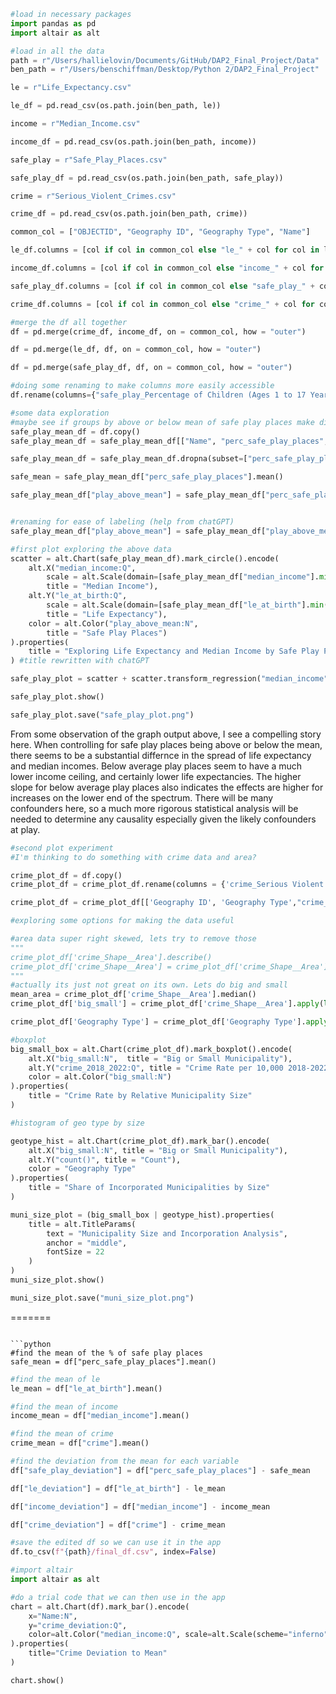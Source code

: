 ```python
#load in necessary packages
import pandas as pd
import altair as alt
```

```python
#load in all the data
path = r"/Users/hallielovin/Documents/GitHub/DAP2_Final_Project/Data"
ben_path = r"/Users/benschiffman/Desktop/Python 2/DAP2_Final_Project"

le = r"Life_Expectancy.csv"

le_df = pd.read_csv(os.path.join(ben_path, le))

income = r"Median_Income.csv"

income_df = pd.read_csv(os.path.join(ben_path, income))

safe_play = r"Safe_Play_Places.csv"

safe_play_df = pd.read_csv(os.path.join(ben_path, safe_play))

crime = r"Serious_Violent_Crimes.csv"

crime_df = pd.read_csv(os.path.join(ben_path, crime))
```

```python
common_col = ["OBJECTID", "Geography ID", "Geography Type", "Name"]

le_df.columns = [col if col in common_col else "le_" + col for col in le_df.columns]

income_df.columns = [col if col in common_col else "income_" + col for col in income_df.columns]

safe_play_df.columns = [col if col in common_col else "safe_play_" + col for col in safe_play_df.columns]

crime_df.columns = [col if col in common_col else "crime_" + col for col in crime_df.columns]
```

```python
#merge the df all together
df = pd.merge(crime_df, income_df, on = common_col, how = "outer")

df = pd.merge(le_df, df, on = common_col, how = "outer")

df = pd.merge(safe_play_df, df, on = common_col, how = "outer")

```

```python
#doing some renaming to make columns more easily accessible 
df.rename(columns={"safe_play_Percentage of Children (Ages 1 to 17 Years) With Easy Access to a Park, Playground, or Other Safe Place to Play": "perc_safe_play_places", "le_Life Expectancy at Birth ": "le_at_birth", "income_Median Household Income": "median_income","crime_Serious Violent Crimes (per 100,000 Population), 2018-2022": "crime"}, inplace=True)
```

```python
#some data exploration 
#maybe see if groups by above or below mean of safe play places make distinct groups in violent crime & life expectancy with income
safe_play_mean_df = df.copy()
safe_play_mean_df = safe_play_mean_df[["Name", "perc_safe_play_places",'le_at_birth', 'crime', 'median_income']]

safe_play_mean_df = safe_play_mean_df.dropna(subset=["perc_safe_play_places"])

safe_mean = safe_play_mean_df["perc_safe_play_places"].mean()

safe_play_mean_df["play_above_mean"] = safe_play_mean_df["perc_safe_play_places"].apply(lambda x: 1 if x > safe_mean else 0)


#renaming for ease of labeling (help from chatGPT)
safe_play_mean_df["play_above_mean"] = safe_play_mean_df["play_above_mean"].map({0: "Below Avg", 1: "Above Avg"})
```

```python
#first plot exploring the above data
scatter = alt.Chart(safe_play_mean_df).mark_circle().encode(
    alt.X("median_income:Q", 
        scale = alt.Scale(domain=[safe_play_mean_df["median_income"].min(), safe_play_mean_df["median_income"].max()]),
        title = "Median Income"),
    alt.Y("le_at_birth:Q", 
        scale = alt.Scale(domain=[safe_play_mean_df["le_at_birth"].min()-2, safe_play_mean_df["le_at_birth"].max()+2]),
        title = "Life Expectancy"),
    color = alt.Color("play_above_mean:N", 
        title = "Safe Play Places")
).properties(
    title = "Exploring Life Expectancy and Median Income by Safe Play Place Access"
) #title rewritten with chatGPT

safe_play_plot = scatter + scatter.transform_regression("median_income", "le_at_birth", groupby = ["play_above_mean"]).mark_line()

safe_play_plot.show()

safe_play_plot.save("safe_play_plot.png")
```

From some observation of the graph output above, I see a compelling story here. When controlling for safe play places being above or below the mean, there seems to be a substantial differnce in the spread of life expectancy and median incomes. Below average play places seem to have a much lower income ceiling, and certainly lower life expectancies. The higher slope for below average play places also indicates the effects are higher for increases on the lower end of the spectrum. There will be many confounders here, so a much more rigorous statistical analysis will be needed to determine any causality especially given the likely confounders at play. 

```python
#second plot experiment
#I'm thinking to do something with crime data and area?

crime_plot_df = df.copy()
crime_plot_df = crime_plot_df.rename(columns = {'crime_Serious Violent Crimes (per 100,000 Population), 2018-2022':"crime_2018_2022"})

crime_plot_df = crime_plot_df[['Geography ID', 'Geography Type',"crime_2018_2022", 'perc_safe_play_places', 'median_income', 'crime_Shape__Area']]
```

```python
#exploring some options for making the data useful

#area data super right skewed, lets try to remove those
"""
crime_plot_df['crime_Shape__Area'].describe()
crime_plot_df['crime_Shape__Area'] = crime_plot_df['crime_Shape__Area'] <  3.103419e+08
"""
#actually its just not great on its own. Lets do big and small
mean_area = crime_plot_df['crime_Shape__Area'].median()
crime_plot_df['big_small'] = crime_plot_df['crime_Shape__Area'].apply(lambda x: "big" if x > mean_area else "small")

crime_plot_df['Geography Type'] = crime_plot_df['Geography Type'].apply(lambda x: "Unincorperated" if x == "Unincorporated Los Angeles County" else x)
```

```python
#boxplot
big_small_box = alt.Chart(crime_plot_df).mark_boxplot().encode(
    alt.X("big_small:N",  title = "Big or Small Municipality"),
    alt.Y("crime_2018_2022:Q", title = "Crime Rate per 10,000 2018-2022"),
    color = alt.Color("big_small:N")
).properties(
    title = "Crime Rate by Relative Municipality Size"
)

#histogram of geo type by size

geotype_hist = alt.Chart(crime_plot_df).mark_bar().encode(
    alt.X("big_small:N", title = "Big or Small Municipality"),
    alt.Y("count()", title = "Count"),
    color = "Geography Type"
).properties(
    title = "Share of Incorporated Municipalities by Size"
)

muni_size_plot = (big_small_box | geotype_hist).properties(
    title = alt.TitleParams(
        text = "Municipality Size and Incorporation Analysis",
        anchor = "middle",
        fontSize = 22
    )
)
muni_size_plot.show()

muni_size_plot.save("muni_size_plot.png")
```

=======
```

```python
#find the mean of the % of safe play places
safe_mean = df["perc_safe_play_places"].mean()
```

```python
#find the mean of le
le_mean = df["le_at_birth"].mean()
```

```python
#find the mean of income 
income_mean = df["median_income"].mean()
```

```python
#find the mean of crime 
crime_mean = df["crime"].mean()
```

```python
#find the deviation from the mean for each variable
df["safe_play_deviation"] = df["perc_safe_play_places"] - safe_mean

df["le_deviation"] = df["le_at_birth"] - le_mean

df["income_deviation"] = df["median_income"] - income_mean

df["crime_deviation"] = df["crime"] - crime_mean
```

```python
#save the edited df so we can use it in the app
df.to_csv(f"{path}/final_df.csv", index=False)
```

```python
#import altair 
import altair as alt
```

```python
#do a trial code that we can then use in the app
chart = alt.Chart(df).mark_bar().encode(
    x="Name:N",                  
    y="crime_deviation:Q",
    color=alt.Color("median_income:Q", scale=alt.Scale(scheme="inferno"))        
).properties(
    title="Crime Deviation to Mean"
)

chart.show()
```

